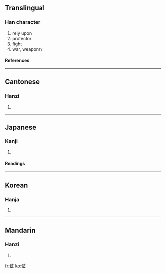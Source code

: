 ==Translingual==
===Han character===
{{Han char|rad=人|as=03|sn=5|four=2520<sub>0</sub>|canj=人十大 (OJK)}}
# rely upon
# protector
# fight
# war, weaponry
====References====
{{Han ref|kx=0092.100|dkj=00371|dj=0195.130|hdz=10113.020|uh=4ED7|ud=20183|bh=A54D|bd=42317}}
----
==Cantonese==
===Hanzi===
{{yue-hanzi|jyut=|y=jeung3, jeung6}}
# {{defn|Cantonese}}
----
==Japanese==
===Kanji===
{{ja-kanji|grade=|rs=人03}}
# {{defn|Japanese}}
====Readings====
{{ja-readings|on=[[じょう]] (jō)|kun=[[よる]] (yoru), [[まもり]] (mamori), [[つわもの]] (tsuwamono)}}
----
==Korean==
===Hanja===
{{ko-hanja|hangeul=장|rv=jang|mr=chang}}
# {{defn|Korean}}
----
==Mandarin==
===Hanzi===
{{cmn-hanzi|pin=[[zhàng]] (zhang4)|wg=chang<sup>4</sup>}}
# {{defn|Mandarin}}

[[fr:仗]]
[[ko:仗]]